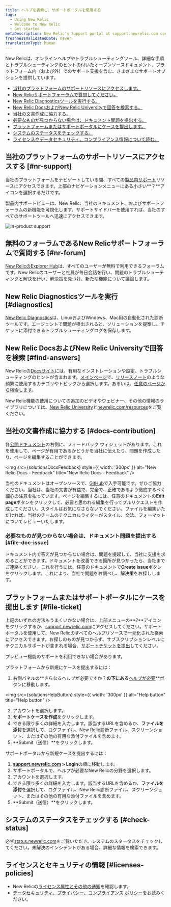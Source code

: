 ```yaml
---
title: ヘルプを検索し、サポートポータルを使用する
tags:
  - Using New Relic
  - Welcome to New Relic
  - Get started
metaDescription: New Relic's Support portal at support.newrelic.com contains several levels of self-help informational resources and support services.
freshnessValidatedDate: never
translationType: human
---
```





New Relicは、オンラインヘルプやトラブルシューティングツール、詳細な手順とトラブルシューティングのヒントの付いたオープンソースドキュメント、プラットフォーム内（および外）でのサポート支援を含む、さまざまなサポートオプションを提供しています。

* [当社のプラットフォームのサポートリソースにアクセスします。](#nr-support)
* [New Relicサポートフォーラムで質問してください。](#nr-forum)
* [New Relic Diagnosticsツールを実行する。](#diagnostics)
* [New Relic DocsおよびNew Relic Universityで回答を検索する。](#find-answers)
* [当社の文書作成に協力する。](#docs-contribution)
* [必要なものが見つからない場合は、ドキュメント問題を提出する。](#file-doc-issue)
* [プラットフォームまたはサポートポータルにケースを提出します。](#file-ticket)
* [システムのステータスをチェックする。](#check-status)
* [ライセンスやデータセキュリティ、コンプライアンス情報について読む。](#licenses-policies)

## 当社のプラットフォームのサポートリソースにアクセスする [#nr-support]

当社のプラットフォームをナビゲートしている間、すべての[製品内サポート](https://one.newrelic.com/redirect/support)リソースにアクセスできます。上部のナビゲーションメニューにある小さい**？**アイコンを選択するだけです。

製品内サポートビューは、New Relic、当社のドキュメント、およびサポートフォーラムの新機能を可視化します。サポートサイドバーを使用すれば、当社のすべてのサポートツールへ迅速にアクセスできます。

<img
  title="New Relic's in-product support"
  alt="In-product support"
  src={solutionsProductSupport}
/>

## 無料のフォーラムであるNew Relicサポートフォーラムで質問する [#nr-forum]

[New RelicのExplorer Hub](https://discuss.newrelic.com/)は、すべてのユーザーが無料で利用できるフォーラムです。New Relicのユーザーと社員が毎日会話を行い、問題のトラブルシューティングと解決を行い、解決策を見つけ、新たな機能について議論します。

## New Relic Diagnosticsツールを実行 [#diagnostics]

[New Relic Diagnostics](/docs/using-new-relic/cross-product-functions/troubleshooting/new-relic-diagnostics)は、LinuxおよびWindows、Mac用の自動化された診断ツールです。エージェントで問題が検出されると、ソリューションを提案し、チケットに添付できるトラブルシューティングログを保存します。

## New Relic DocsおよびNew Relic Universityで回答を検索 [#find-answers]

New Relicの[Docsサイト](https://docs.newrelic.com)には、有用なインストレーションや設定、トラブルシューティングのヒントが含まれます。[メインページ](http://docs.newrelic.com)で、[リリースノート](/docs/release-notes)のような頻繁に使用するカテゴリやトピックから選択します。あるいは、[任意のページから検索します](http://docs.newrelic.com/search)。

New Relic機能の使用についての追加のビデオやウェビナー、その他の情報のライブラリについては、[New Relic University](https://learn.newrelic.com/)と[newrelic.com/resources](https://newrelic.com/resources/videos)をご覧ください。

## 当社の文書作成に協力する [#docs-contribution]

各[公開ドキュメント](https://docs.newrelic.com)の右側に、フィードバック ウィジェットがあります。これを使用して、ページが有用であるかどうかを当社に伝えたり、問題を作成したり、ページを編集することができます。

<img
  src={solutionsDocsFeedback}
  style={{ width: '300px' }}
  alt="New Relic Docs - Feedback"
  title="New Relic Docs - Feedback"
/>

当社のドキュメントはオープンソースで、[GitHub](https://github.com/newrelic/docs-website)で入手可能です。ぜひご協力ください。当社は、当社の文書が有益で、完全で、正確であるよう徹底するべく細心の注意を払っています。ページを編集するには、任意のドキュメントの**Edit page**ボタンをクリックして、必要と思われる編集を行ってプルリクエストを作成してください。スタイルはお気になさらないでください。ファイルを編集いただければ、当社のチームのテクニカルライターがスタイル、文法、フォーマットについてレビューいたします。

### 必要なものが見つからない場合は、ドキュメント問題を提出する [#file-doc-issue]

ドキュメント内で答えが見つからない場合は、問題を提起して、当社に支援を求めることができます。ドキュメントを改善できる箇所が見つかったら、当社までご連絡ください。これを行うには、任意のドキュメントで**Create issue**ボタンをクリックします。これにより、当社で問題をお調べし、解決策をお探しします。

## プラットフォームまたはサポートポータルにケースを提出します [#file-ticket]

上記のいずれの方法もうまくいかない場合は、上部メニューの**?**アイコンをクリックするか、[support.newrelic.com](https://support.newrelic.com)にアクセスしてください。サポートポータルを使用して、New Relicのすべてのヘルプリソースで一元化された検索にアクセスできます。お探しのものが見つからず、サブスクリプションレベルにテクニカルサポートが含まれる場合、[サポートチケットを提出](https://support.newrelic.com/s/inbox)してください。

<Callout variant="important">
  プレビュー機能のサポートを利用できない場合があります。
</Callout>

プラットフォームから新規にケースを提出するには：

1. 右側パネルの**さらなるヘルプが必要ですか？**の下にある**[ヘルプが必要](https://one.newrelic.com/redirect/support)**ボタンに移動します。

<img
  src={solutionsHelpButton}
  style={{ width: '300px' }}
  alt="Help button"
  title="Help button"
/>

2. アカウントを選択します。
3. **サポートケースを作成**をクリックします。
4. できる限り多くの詳細を入力します。該当するURLを含めるか、**ファイルを添付**を選択して、ログファイル、New Relic診断ファイル、スクリーンショット、またはその他の有用な添付ファイルを含めます。
5. **Submit（送信）**をクリックします。

サポートポータルから新規ケースを提出するには：

1. **[support.newrelic.com](https://support.newrelic.com) > Login**の順に移動します。
2. サポートポータルで、ヘルプが必要なNew Relicの分野を選択します。
3. アカウントを選択します。
4. できる限り多くの詳細を入力します。該当するURLを含めるか、**ファイルを添付**を選択して、ログファイル、New Relic診断ファイル、スクリーンショット、またはその他の有用な添付ファイルを含めます。
5. **Submit（送信）**をクリックします。

## システムのステータスをチェックする [#check-status]

必ず[status.newrelic.com](https://status.newrelic.com)をご覧いただき、システムのスタータスをチェックしてください。未解決のインシデントがある場合、詳細な情報を検索できます。

## ライセンスとセキュリティの情報 [#licenses-policies]

* New Relicの[ライセンス属性とその他の通知](/docs/licenses)を確認します。
* [データセキュリティ、プライバシー、コンプライアンス ポリシー](/docs/security)をお読みください。
